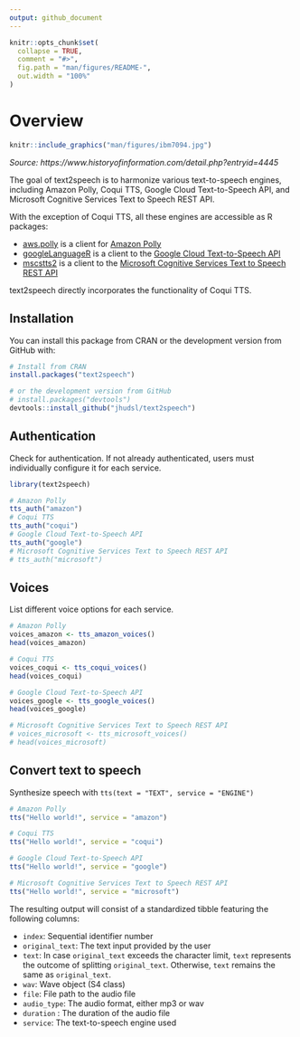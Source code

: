 ```yaml
---
output: github_document
---
```


<!-- README.md is generated from README.Rmd. Please edit that file -->

```r
knitr::opts_chunk$set(
  collapse = TRUE,
  comment = "#>",
  fig.path = "man/figures/README-",
  out.width = "100%"
)
```

# Overview

<!-- badges: start -->
<!-- badges: end -->


```r
knitr::include_graphics("man/figures/ibm7094.jpg")
```
*Source: https://www.historyofinformation.com/detail.php?entryid=4445* 

The goal of text2speech is to harmonize various text-to-speech engines, including Amazon Polly, Coqui TTS, Google Cloud Text-to-Speech API, and Microsoft Cognitive Services Text to Speech REST API. 

With the exception of Coqui TTS, all these engines are accessible as R packages:

- [aws.polly](https://github.com/cloudyr/aws.polly) is a client for [Amazon Polly](https://docs.aws.amazon.com/polly/latest/dg/what-is.html)
- [googleLanguageR](https://github.com/ropensci/googleLanguageR) is a client to the [Google Cloud Text-to-Speech API](https://cloud.google.com/text-to-speech/) 
- [mscstts2](https://github.com/howardbaek/mscstts2) is a client to the [Microsoft Cognitive Services Text to Speech REST API](https://learn.microsoft.com/en-us/azure/cognitive-services/speech-service/rest-text-to-speech?tabs=streaming)


text2speech directly incorporates the functionality of Coqui TTS.


## Installation

You can install this package from CRAN or the development version from GitHub with:

``` r
# Install from CRAN
install.packages("text2speech")

# or the development version from GitHub
# install.packages("devtools")
devtools::install_github("jhudsl/text2speech")
```

## Authentication

Check for authentication. If not already authenticated, users must individually configure it for each service.

```r
library(text2speech)

# Amazon Polly
tts_auth("amazon")
# Coqui TTS
tts_auth("coqui")
# Google Cloud Text-to-Speech API 
tts_auth("google")
# Microsoft Cognitive Services Text to Speech REST API
# tts_auth("microsoft")
```


## Voices

List different voice options for each service.

```r
# Amazon Polly
voices_amazon <- tts_amazon_voices()
head(voices_amazon)

# Coqui TTS
voices_coqui <- tts_coqui_voices()
head(voices_coqui)

# Google Cloud Text-to-Speech API 
voices_google <- tts_google_voices()
head(voices_google)

# Microsoft Cognitive Services Text to Speech REST API
# voices_microsoft <- tts_microsoft_voices()
# head(voices_microsoft)
```

## Convert text to speech

Synthesize speech with `tts(text = "TEXT", service = "ENGINE")`

```r
# Amazon Polly
tts("Hello world!", service = "amazon")

# Coqui TTS
tts("Hello world!", service = "coqui")

# Google Cloud Text-to-Speech API 
tts("Hello world!", service = "google")

# Microsoft Cognitive Services Text to Speech REST API
tts("Hello world!", service = "microsoft")
```

The resulting output will consist of a standardized tibble featuring the following columns:

- `index`: Sequential identifier number
- `original_text`: The text input provided by the user
- `text`: In case `original_text` exceeds the character limit, `text` represents the outcome of splitting `original_text`. Otherwise, `text` remains the same as `original_text`.
- `wav`: Wave object (S4 class)
- `file`: File path to the audio file
- `audio_type`: The audio format, either mp3 or wav
- `duration` : The duration of the audio file
- `service`: The text-to-speech engine used

